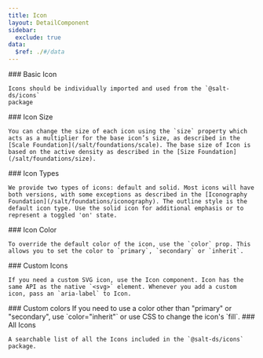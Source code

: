 ```yaml
---
title: Icon
layout: DetailComponent
sidebar:
  exclude: true
data:
  $ref: ./#/data
---
```


<LivePreviewControls>
  <LivePreview componentName="icon" exampleName="BasicIcon">
    ### Basic Icon

    Icons should be individually imported and used from the `@salt-ds/icons`
    package

  </LivePreview>
  <LivePreview componentName="icon" exampleName="IconSize">
    ### Icon Size

    You can change the size of each icon using the `size` property which acts as a multiplier for the base icon’s size, as described in the [Scale Foundation](/salt/foundations/scale). The base size of Icon is based on the active density as described in the [Size Foundation](/salt/foundations/size).

  </LivePreview>
  <LivePreview componentName="icon" exampleName="IconTypes">
    ### Icon Types

    We provide two types of icons: default and solid. Most icons will have both versions, with some exceptions as described in the [Iconography Foundation](/salt/foundations/iconography). The outline style is the default icon type. Use the solid icon for additional emphasis or to represent a toggled 'on' state.

  </LivePreview>
  <LivePreview componentName="icon" exampleName="IconColor">
    ### Icon Color
    
    To override the default color of the icon, use the `color` prop. This allows you to set the color to `primary`, `secondary` or `inherit`.

  </LivePreview>
  <LivePreview componentName="icon" exampleName="CustomIcon">
    ### Custom Icons

    If you need a custom SVG icon, use the Icon component. Icon has the same API as the native `<svg>` element. Whenever you add a custom icon, pass an `aria-label` to Icon.

  </LivePreview>
  <LivePreview componentName="icon" exampleName="CustomColors">
    ### Custom colors
    If you need to use a color other than "primary" or "secondary", use `color="inherit"` or use CSS to change the icon's `fill`.

  </LivePreview>
  <LivePreview componentName="icon" exampleName="AllIcons">
    ### All Icons

    A searchable list of all the Icons included in the `@salt-ds/icons` package.

  </LivePreview>
  
</LivePreviewControls>
